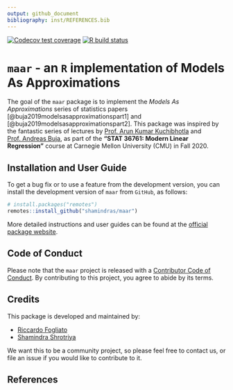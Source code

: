```yaml
---
output: github_document
bibliography: inst/REFERENCES.bib
---
```


<!-- badges: start -->
[![Codecov test coverage](https://codecov.io/gh/shamindras/maar/branch/master/graph/badge.svg)](https://codecov.io/gh/shamindras/maar?branch=master)
[![R build status](https://github.com/shamindras/maar/workflows/R-CMD-check/badge.svg)](https://github.com/shamindras/maar/actions)
<!-- badges: end -->
  
# `maar` - an `R` implementation of Models As Approximations

The goal of the `maar` package is to implement the *Models As Approximations* series of
statistics papers [@buja2019modelsasapproximationspart1] and [@buja2019modelsasapproximationspart2]. This package was inspired by the fantastic series of
lectures by [Prof. Arun Kumar Kuchibhotla](https://arun-kuchibhotla.github.io/)
and [Prof. Andreas Buja](http://www-stat.wharton.upenn.edu/~buja/), 
as part of the __"STAT 36761: Modern Linear Regression"__ course 
at Carnegie Mellon University (CMU) in Fall 2020.

## Installation and User Guide

To get a bug fix or to use a feature from the development version, 
you can install the development version of `maar` from `GitHub`,
as follows:

```r
# install.packages("remotes")
remotes::install_github("shamindras/maar")
```

More detailed instructions and user guides can be found at
the [official package website](https://shamindras.github.io/maar/).

## Code of Conduct

Please note that the `maar` project is released with a [Contributor Code of Conduct](https://contributor-covenant.org/version/2/0/CODE_OF_CONDUCT.html). By contributing to this project, you agree to abide by its terms.

## Credits

This package is developed and maintained by:

- [Riccardo Fogliato](http://www.stat.cmu.edu/~rfogliat/)
- [Shamindra Shrotriya](https://www.shamindras.com/)

We want this to be a community project, so please feel free to contact us, 
or file an issue if you would like to contribute to it.

## References
